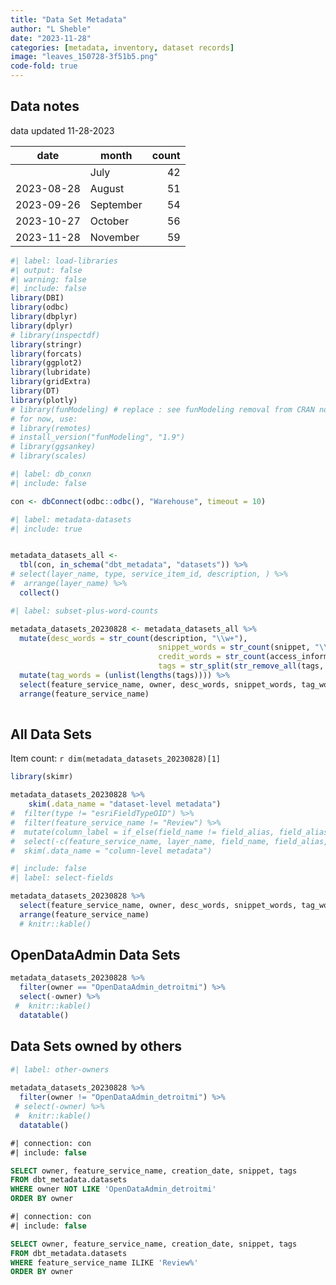 ```yaml
---
title: "Data Set Metadata"
author: "L Sheble"
date: "2023-11-28"
categories: [metadata, inventory, dataset records]
image: "leaves_150728-3f51b5.png"
code-fold: true
---
```


## Data notes

data updated 11-28-2023

| date       | month     | count |
|------------|-----------|------:|
|            | July      |    42 |
| 2023-08-28 | August    |    51 |
| 2023-09-26 | September |    54 |
| 2023-10-27 | October   |    56 |
| 2023-11-28 | November  |    59 |

```r
#| label: load-libraries
#| output: false
#| warning: false
#| include: false
library(DBI)
library(odbc)
library(dbplyr)
library(dplyr)
# library(inspectdf)
library(stringr)
library(forcats)
library(ggplot2)
library(lubridate)
library(gridExtra)
library(DT)
library(plotly)
# library(funModeling) # replace : see funModeling removal from CRAN note: https://cran.r-project.org/web/packages/funModeling/index.html
# for now, use: 
# library(remotes)
# install_version("funModeling", "1.9")
# library(ggsankey)
# library(scales)
```

```r
#| label: db_conxn
#| include: false

con <- dbConnect(odbc::odbc(), "Warehouse", timeout = 10)
```

```r
#| label: metadata-datasets
#| include: true


metadata_datasets_all <- 
  tbl(con, in_schema("dbt_metadata", "datasets")) %>%
# select(layer_name, type, service_item_id, description, ) %>%
#  arrange(layer_name) %>%
  collect()

```

```r
#| label: subset-plus-word-counts

metadata_datasets_20230828 <- metadata_datasets_all %>% 
  mutate(desc_words = str_count(description, "\\w+"),
                                 snippet_words = str_count(snippet, "\\w+"),
                                 credit_words = str_count(access_information, "\\w+"),
                                 tags = str_split(str_remove_all(tags, '\\{|\\}'), ",")) %>%
  mutate(tag_words = (unlist(lengths(tags)))) %>%
  select(feature_service_name, owner, desc_words, snippet_words, tag_words, credit_words, creation_date) %>%
  arrange(feature_service_name) 
  
```

## All Data Sets

Item count: `r dim(metadata_datasets_20230828)[1]`

```r
library(skimr)

metadata_datasets_20230828 %>%
    skim(.data_name = "dataset-level metadata")
#  filter(type != "esriFieldTypeOID") %>%
#  filter(feature_service_name != "Review") %>%
#  mutate(column_label = if_else(field_name != field_alias, field_alias, NA)) %>%
#  select(-c(feature_service_name, layer_name, field_name, field_alias, type)) %>%
#  skim(.data_name = "column-level metadata")
```

```r
#| include: false
#| label: select-fields

metadata_datasets_20230828 %>%
  select(feature_service_name, owner, desc_words, snippet_words, tag_words, credit_words, creation_date) %>%
  arrange(feature_service_name) 
  # knitr::kable()
```

## OpenDataAdmin Data Sets

```r
metadata_datasets_20230828 %>%
  filter(owner == "OpenDataAdmin_detroitmi") %>%
  select(-owner) %>%
 #  knitr::kable()
  datatable()
```

## Data Sets owned by others

```r
#| label: other-owners
 
metadata_datasets_20230828 %>%
  filter(owner != "OpenDataAdmin_detroitmi") %>%
 # select(-owner) %>%
 #  knitr::kable()
  datatable()
```

```sql
#| connection: con
#| include: false

SELECT owner, feature_service_name, creation_date, snippet, tags
FROM dbt_metadata.datasets
WHERE owner NOT LIKE 'OpenDataAdmin_detroitmi'
ORDER BY owner

```

```sql
#| connection: con 
#| include: false

SELECT owner, feature_service_name, creation_date, snippet, tags
FROM dbt_metadata.datasets
WHERE feature_service_name ILIKE 'Review%'
ORDER BY owner

```
